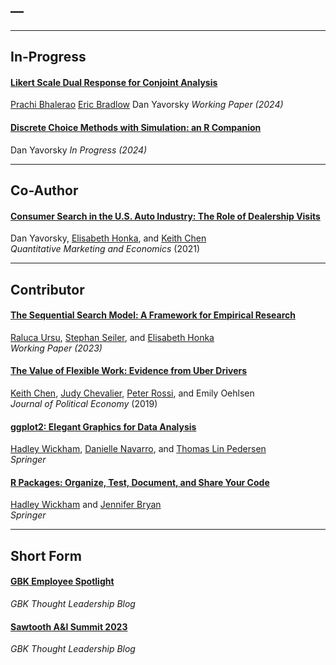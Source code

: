 ---
---


-----

## In-Progress

#### [Likert Scale Dual Response for Conjoint Analysis](https://dyavorsky.github.io/likert_dualresponse/)

[Prachi Bhalerao](https://www.linkedin.com/in/prachibhalerao/)
[Eric Bradlow](https://marketing.wharton.upenn.edu/profile/ebradlow/)
Dan Yavorsky
*Working Paper (2024)*

#### [Discrete Choice Methods with Simulation: an R Companion](https://dcms-r.danyavorsky.com)

Dan Yavorsky
*In Progress (2024)*


-----


## Co-Author

#### [Consumer Search in the U.S. Auto Industry: The Role of Dealership Visits](https://doi.org/10.1007/s11129-020-09229-4)

Dan Yavorsky, 
[Elisabeth Honka](https://www.anderson.ucla.edu/faculty-and-research/marketing/faculty/honka), and 
[Keith Chen](https://www.anderson.ucla.edu/faculty/keith.chen/index.html)  
*Quantitative Marketing and Economics* (2021)


-----


## Contributor

#### [The Sequential Search Model: A Framework for Empirical Research](https://www.anderson.ucla.edu/sites/default/files/document/2023-01/UrsuSeilerHonka_Jan2023.pdf)

[Raluca Ursu](https://sites.google.com/a/stern.nyu.edu/rursu/),
[Stephan Seiler](https://www.seilerstephan.com/), and
[Elisabeth Honka](https://www.anderson.ucla.edu/faculty-and-research/marketing/faculty/honka)  
*Working Paper (2023)*

#### [The Value of Flexible Work: Evidence from Uber Drivers](https://doi.org/10.1086/702171)

[Keith Chen](https://www.anderson.ucla.edu/faculty/keith.chen/index.html),
[Judy Chevalier](https://faculty.som.yale.edu/judychevalier/), 
[Peter Rossi](https://www.anderson.ucla.edu/faculty-and-research/marketing/faculty/rossi), and
Emily Oehlsen  
*Journal of Political Economy* (2019) 

#### [ggplot2: Elegant Graphics for Data Analysis](https://ggplot2-book.org/preface-3e.html)

[Hadley Wickham](https://hadley.nz/), 
[Danielle Navarro](https://djnavarro.net/), and 
[Thomas Lin Pedersen](https://www.data-imaginist.com/)  
*Springer*

#### [R Packages: Organize, Test, Document, and Share Your Code](https://r-pkgs.org/)

[Hadley Wickham](https://hadley.nz/) and
[Jennifer Bryan](https://jennybryan.org/)  
*Springer*

-----


## Short Form

#### [GBK Employee Spotlight](https://www.gbkcollective.com/thoughtleadership/qandadanyavorsky)  
*GBK Thought Leadership Blog*

#### [Sawtooth A&I Summit 2023](https://www.gbkcollective.com/thoughtleadership/key-learnings-sawtooth-analytics-summit)  
*GBK Thought Leadership Blog*


